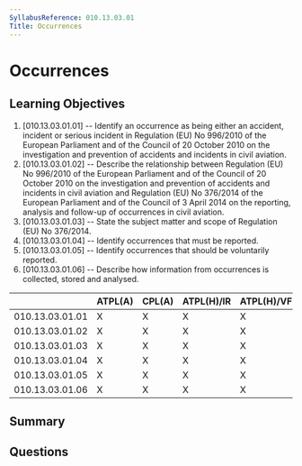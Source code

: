 ```yaml
---
SyllabusReference: 010.13.03.01
Title: Occurrences
---
```


# Occurrences

## Learning Objectives

1. [010.13.03.01.01] -- Identify an occurrence as being either an accident,
   incident or serious incident in Regulation (EU) No 996/2010 of the European
   Parliament and of the Council of 20 October 2010 on the investigation and
   prevention of accidents and incidents in civil aviation.
2. [010.13.03.01.02] -- Describe the relationship between Regulation (EU)
   No 996/2010 of the European Parliament and of the Council of 20 October 2010
   on the investigation and prevention of accidents and incidents in civil
   aviation and Regulation (EU) No 376/2014 of the European Parliament and of
   the Council of 3 April 2014 on the reporting, analysis and follow-up of
   occurrences in civil aviation.
3. [010.13.03.01.03] -- State the subject matter and scope of Regulation (EU)
   No 376/2014.
4. [010.13.03.01.04] -- Identify occurrences that must be reported.
5. [010.13.03.01.05] -- Identify occurrences that should be voluntarily
   reported.
6. [010.13.03.01.06] -- Describe how information from occurrences is collected,
   stored and analysed.

|                 | ATPL(A) | CPL(A) | ATPL(H)/IR | ATPL(H)/VFR | CPL(H) | IR  | CBIR(A) |
| --------------- | ------- | ------ | ---------- | ----------- | ------ | --- | ------- |
| 010.13.03.01.01 | X       | X      | X          | X           | X      |     |         |
| 010.13.03.01.02 | X       | X      | X          | X           | X      |     |         |
| 010.13.03.01.03 | X       | X      | X          | X           | X      |     |         |
| 010.13.03.01.04 | X       | X      | X          | X           | X      |     |         |
| 010.13.03.01.05 | X       | X      | X          | X           | X      |     |         |
| 010.13.03.01.06 | X       | X      | X          | X           | X      |     |         |

## Summary

## Questions
